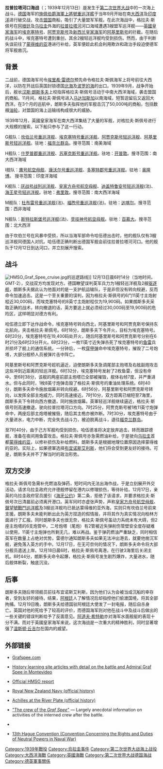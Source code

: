 {{noteTA
|1=zh:袖珍战列舰;zh-hans:袖珍战列舰;zh-hk:裝甲艦;zh-tw:裝甲艦;
|d1=中国大陆：袖珍战列舰；台灣：裝甲艦；香港：裝甲艦
|2=zh:格拉夫·斯佩;zh-hans:格拉夫·斯佩;zh-hk:斯佩伯爵;zh-tw:斯佩伯爵;
|d2=中国大陆：格拉夫·斯佩；台灣：斯佩伯爵；香港：斯佩伯爵
|3=zh:格拉夫·斯佩海军上将;zh-hans:格拉夫·斯佩海军上将;zh-hk:斯佩伯爵;zh-tw:斯佩伯爵;
|d3=中国大陆：格拉夫·斯佩海军上将；台灣：斯佩伯爵；香港：斯佩伯爵
|4=里斯
}}
{{Infobox Military Conflict
|image=[[File:Graf_Spee_Wreck_USNphoto_1.jpg|300px]]
|caption=格拉夫·斯佩海军上将号的残骸
|conflict=拉普拉塔河口海战
|partof=[[第二次世界大战|第二次世界大战]]
|date=1939年12月13日
|place=南[[大西洋|大西洋]]，[[拉普拉塔河|拉普拉塔河]]口附近海域
|result=盟军战略胜利
|combatant1={{flag|UK|naval}}<br />{{flag|NZ|naval}}
|combatant2={{flag|Nazi Germany|naval}}
|commander1={{flagicon|UK|naval}} [[亨利·哈伍德|亨利·哈伍德]]海军准将
|commander2={{flagicon|Nazi Germany|naval}} [[汉斯·朗斯多夫|汉斯·朗斯多夫]]海军上校
|strength1=1艘[[重巡洋舰|重巡洋舰]]：<br />埃克塞特号<br />2艘[[轻巡洋舰|轻巡洋舰]]：<br /> 阿基里斯号<br />阿贾克斯号
|strength2=1艘[[袖珍战列舰|袖珍战列舰]]：<br />格拉夫·斯佩海军上将号<br />
|casualties1=1艘重巡洋舰重伤<br />2艘轻巡洋舰轻伤<br />72人阵亡
|casualties2=1艘袖珍战列舰轻伤后自沉<br />36人阵亡
}}
{{Campaignbox 美洲戰區（第二次世界大戰）}}
{{Campaignbox Atlantic Campaign}}

'''拉普拉塔河口海战'''（{{lang-en|'''Battle of the River Plate'''}}；1939年12月13日）是发生于[[第二次世界大战|第二次世界大战]]中的一次海上战斗。[[纳粹德国|德国]]海军的[[施佩伯爵海軍上將號重巡洋艦|施佩伯爵海軍上將號重巡洋艦]]于当年9月开始在南[[大西洋|大西洋]]及[[印度洋|印度洋]]进行破交战，攻击[[盟军|盟国]]商船，吸引了大量盟军军舰。在此次海战中，格拉夫·斯佩号在[[阿根廷|阿根廷]]及[[乌拉圭|乌拉圭]]外海的[[拉普拉塔河|拉普拉塔河]]河口海域遭遇3艘盟军巡洋舰——[[英國皇家海军|英國皇家海军]]的[[埃克塞特号重巡洋舰|埃克塞特号]]、[[阿贾克斯号轻巡洋舰|阿贾克斯号]]及[[新西兰皇家海军|新西兰皇家海军]]的[[阿基里斯号轻巡洋舰|阿基里斯号]]的拦截。在随后的战斗中，埃克塞特号遭到重创，其余2艘轻巡洋舰均受到损伤。然而，由于判断失误前往了[[蒙得维的亚|蒙得维的亚]]港进行补给，英军便趁此机会利用欺诈和政治手段迫使德军将军舰凿沉。

== 背景 ==
二战前，德国海军司令[[埃里希·雷德尔|埃里希·雷德尔]]预先命令格拉夫·斯佩海军上将号前往大西洋，以防在开战后英国封锁德国[[北海_(大西洋)|北海]]及[[波罗的海|波罗的海]]的出口。1939年9月，战争开始后，舰长[[汉斯·朗斯多夫|汉斯·朗斯多夫]]上校指挥格拉夫·斯佩号活动于中南大西洋海域，袭击盟国的商船。11月间，格拉夫·斯佩号进入[[马达加斯加|马达加斯加]]以南海域，短暂逗留后又返回大西洋。在3个月的巡航中，朗斯多夫指挥他的军舰击沉了50,000吨的商船，包括数艘[[油轮|油轮]]，对盟国的海上运输线构成很大的威胁。

1939年12月，英國皇家海军在南大西洋集结了大量的军舰，对格拉夫·斯佩号进行大规模的搜索。以下船只参与了这一行动。

G舰队：[[坎伯兰号重巡洋舰|坎伯兰号重巡洋舰]]、[[埃克塞特号重巡洋舰|埃克塞特号重巡洋舰]]、[[阿贾克斯号轻巡洋舰|阿贾克斯号轻巡洋舰]]、[[阿基里斯号轻巡洋舰|阿基里斯号轻巡洋舰]]。驻地：[[福克兰群岛|福克兰群岛]]。搜寻范围：南美海域

H舰队：[[什罗普郡重巡洋舰|什罗普郡重巡洋舰]]、[[苏塞克斯号重巡洋舰|苏塞克斯号重巡洋舰]]。驻地：[[开普敦|开普敦]]。搜寻范围：南大西洋海域

I舰队：[[鹰号航空母舰|鹰号航空母舰]]、[[康沃尔号重巡洋舰|康沃尔号重巡洋舰]]、[[多塞特郡号重巡洋舰|多塞特郡号重巡洋舰]]。驻地：[[奥隆博|奥隆博]]。 搜寻范围：印度洋海域

K舰队：[[厌战号战列巡洋舰|厌战号战列巡洋舰]]、[[皇家方舟号航空母舰_(1937年)|皇家方舟号航空母舰]]、[[迪盖特鲁安号轻巡洋舰|迪盖特鲁安号轻巡洋舰]](法)、[[海王星号轻巡洋舰|海王星号轻巡洋舰]]。驻地：[[弗里敦|弗里敦]]。搜寻范围：南大西洋海域

M舰队：[[杜布雷号重巡洋舰|杜布雷号重巡洋舰]](法)、[[福煦号重巡洋舰|福煦号重巡洋舰]](法)。驻地：[[达喀尔|达喀尔]]。搜寻范围：西非海域

N舰队：[[斯特拉斯堡号巡洋舰|斯特拉斯堡号巡洋舰]](法)、[[竞技神号航空母舰|竞技神号航空母舰]]。驻地：[[百慕大|百慕大]]。搜寻范围：北大西洋

由于坎伯兰号在风暴中受损，所以当海军部命令哈伍德出击时，他的舰队仅有3艘巡洋舰同德国人对抗。哈伍德正确判断出德国军舰会前往拉普拉塔河河口。他的舰队于12月12日到达河口，并立刻展开搜索。

== 战斗 ==
[[File:HMSO_Graf_Spee_cruise.jpg|thumb]]的巡逻路线]]
12月13日晨6时14分（当地时间，GMT-2），交战双方均发现对方。德国瞭望误判英军兵力为1艘轻巡洋舰及2艘[[驱逐舰|驱逐舰]]，朗斯多夫据此认为他面对的是一支护航运输队，于是非但没有转向规避，反而命令加速追击。这是一个至关重要的误判，因为格拉夫·斯佩号的6门11英寸主炮射程近30,000码，而埃克塞特号的8英寸主炮射程仅为19,900码。如果朗斯多夫采取正确的战术，转向撤退的话，英方要追上就必须经过30,000码至19,900码的危险区，这样明显对德方有利。

哈伍德立即下达作战命令，埃克塞特号转向西北，阿基里斯号和阿贾克斯号保持东北航向，夹击格拉夫·斯佩号。6时18分，朗斯多夫下令开火，目标为埃克塞特号。6时20分，埃克塞特号在19,400码处开火，随后阿基里斯号和阿贾克斯号分别在6时21分及6时23分开火。6时23分，一枚11英寸近失弹杀死了埃克塞特号的[[鱼雷|鱼雷]]兵并损坏了舰上的通信系统。一分钟后，一枚[[穿甲弹|穿甲弹]]命中埃克塞特号，摧毁了二号炮塔，大部分舰桥人员被弹片击中阵亡。

阿基里斯号和阿贾克斯号趁机逼近，迫使朗斯多夫急调尾部主炮塔及右舷副炮攻击这些冲到近距离的轻巡洋舰。6时32分，埃克塞特号发射了2枚鱼雷，但没有命中。至6时38分，该舰的两座前部主炮塔已全部被摧毁，舰体右倾7度，并严重进水。但与此同时，1枚8英寸炮弹击毁了格拉夫·斯佩号的重油处理系统。6时40分，朗斯多夫命令施放烟幕并转向规避。6时56分，阿基里斯号和阿贾克斯号转向，以发挥全部主炮威力，同时高速接近。7时10分，双方距离已缩短至7海里，朗斯多夫下令转向西方撤退，同时施放烟幕。英軍轻巡洋舰继续逼近，格拉夫·斯佩号则高速撤退，驶向拉普拉塔河口方向。7时25分，阿贾克斯号被1枚11英寸炮弹命中，两座后部主炮塔被摧毁，随后其主桅亦被炸断。7时30分，埃克塞特号由于大量进水，电力中断，完全失去战斗力，被迫脱离战斗，退往[[福克兰群岛|福克兰群岛]]。

至7时40分，由于己方军舰均受到损伤，哈伍德准将决定放弃追击，转而跟踪德舰，准备在夜间用鱼雷攻击。格拉夫·斯佩号亦急需燃油补给，于是驶向[[乌拉圭|乌拉圭]]首都[[蒙得维的亚|蒙得维的亚]]，以修补损伤及补给燃料。朗斯多夫是根据地理位置原因选择蒙得维的亚的。实际上，如果德軍选择[[布宜诺斯艾利斯|布宜诺斯艾利斯]]，他们将会受到更友好的接待。可是，朗斯多夫并不了解当时的政治形势。

== 双方交涉 ==
格拉夫·斯佩号急需补充燃油及弹药，短时间内无法出海作战，于是{{Link-de|德國駐烏拉圭大使館|Deutsche Botschaft Montevideo|德國驻乌拉圭领事馆}}立刻展开外交活动，请求乌拉圭政府允许德舰停留在港内以修理损伤，等待补给。12月17日，亲英的乌拉圭政府官员援引《[[海牙公约|海牙公约]]》第二条，拒绝了该请求，并要求格拉夫·斯佩号次日清晨前必须离开港口。英军同时亦虚张声势，声称[[皇家方舟号航空母舰_(1937年)|皇家方舟号航空母舰]]、[[聲望號戰鬥巡洋艦|聲望號戰鬥巡洋艦]]及3艘巡洋舰均已抵达蒙得维的亚外海，实则只有坎伯兰号前来支援。朗斯多夫未能判断出此为英方捏造的假情报，并将其作为真实情况向柏林方面进行了汇报。同时朗斯多夫也很无奈，格拉夫·斯佩号虽动力系统未有大碍，但2座主炮塔的6支炮管中，二号炮塔（尾炮）有2管被近失弹削伤管壁安全度存疑难以使用，11英寸主炮弹也所剩无几，难以再战。鉴于弹药燃油严重缺乏，同时相信英军在数量上占绝对优势，雷德尔通知朗斯多夫如果无法冲出港去，就要他凿沉军舰，避免落入英方的手中。12月17日，在无可奈何的情况下，朗斯多夫命令将大部分舰员遣送上岸。12月18日晨6时，格拉夫·斯佩号离港，在行驶3海里后关闭主机。8时44分，朗斯多夫命令起爆，格拉夫·斯佩号发生剧烈爆炸，大量进水，随后舰体断裂，触底沉没。

== 后事 ==
朗斯多夫随后带领舰员前往布宜诺斯艾利斯，因为他们认为会被当成沉船的幸存者，受到友好的接待。结果，[[阿根廷|阿根廷]]人了解情况后却指控他们偷渡国境，将其全部拘捕。12月19日晚，朗斯多夫给德国驻阿根廷大使发了一封电报，随后自杀身亡。英国对他的死给予了较高的评价，而德国海军则对他在战斗中及战斗后做出的一些关键的错误判断给予了反面意见。[[阿道夫·希特勒|阿道夫·希特勒]]亦对海军水面舰艇的表现十分不满。而对于英國皇家海军来说，这次海战是一次重大的精神胜利，同时显著增强了[[温斯顿·丘吉尔|温斯顿·丘吉尔]]在国内的威望。

== 外部链接 ==

* {{en icon}} [https://web.archive.org/web/20060424061012/http://www.grafspee.com/ Grafspee.com]
* {{en icon}} [http://www.historylearningsite.co.uk/battle_of_the_river_plate.htm History learning site articles with detail on the battle and Admiral Graf Spee in Montevideo] {{Wayback|url=http://www.historylearningsite.co.uk/battle_of_the_river_plate.htm |date=20071230214539 }}
* {{en icon}} [https://web.archive.org/web/20041221122338/http://www.rnzncomms.net.nz/jackharker/achillesHMSO.html Official HMSO report]
* {{en icon}} [http://www.nzetc.org/tm/scholarly/tei-WH2Navy-c4.html Royal New Zealand Navy (official history)] {{Wayback|url=http://www.nzetc.org/tm/scholarly/tei-WH2Navy-c4.html |date=20070911041418 }}
* {{en icon}} [http://www.nzetc.org/tm/scholarly/tei-WH2-1Epi-t1-g1-t2.html Achilles at the River Plate (official history)] {{Wayback|url=http://www.nzetc.org/tm/scholarly/tei-WH2-1Epi-t1-g1-t2.html |date=20070628193407 }}
* {{es icon}} [http://juanjoseflores.blogspot.com/2004/12/los-tripulantes-del-graf-spee.html "The crew of the ''Graf Spee''"] {{Wayback|url=http://juanjoseflores.blogspot.com/2004/12/los-tripulantes-del-graf-spee.html |date=20060421144741 }} — Largely anecdotal information on activities of the interned crew after the battle.
* {{es icon}} {{cite book | last = Laurence | first = Ricardo E. | year = 2000 | title = Tripulantes del Graf Spee en tres atrapantes historias | location = Rosario | id = ISBN 987-43-1754-X }}
* {{en icon}} [https://web.archive.org/web/20061210055119/http://www.yale.edu/lawweb/avalon/lawofwar/hague13.htm 13th Hague Convention (Convention Concerning the Rights and Duties of Neutral Powers in Naval War)]
[[Category:1939年戰役|Category:1939年戰役]]
[[Category:烏拉圭事件|Category:烏拉圭事件]]
[[Category:第二次世界大战海上战役|Category:第二次世界大战海上战役]]
[[Category:大西洋海戰|Category:大西洋海戰]]
[[Category:英國海戰|Category:英國海戰]]
[[Category:第二次世界大战德国海战|Category:第二次世界大战德国海战]]
[[Category:德英軍事關係|Category:德英軍事關係]]
